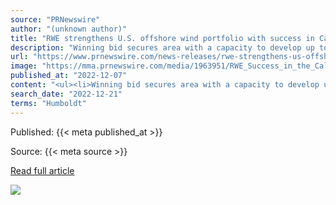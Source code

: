 ```yaml
---
source: "PRNewswire"
author: "(unknown author)"
title: "RWE strengthens U.S. offshore wind portfolio with success in California's floating offshore wind auction"
description: "Winning bid secures area with a capacity to develop up to 1.6 gigawatts of floating offshore wind Second success in the U.S. offshore wind market lands RWE first commercial-scale floating offshore wind project and builds upon RWE's experience from floating de…"
url: "https://www.prnewswire.com/news-releases/rwe-strengthens-us-offshore-wind-portfolio-with-success-in-californias-floating-offshore-wind-auction-301697647.html"
image: "https://mma.prnewswire.com/media/1963951/RWE_Success_in_the_California_Lease_Auction_Infographic.jpg?p=facebook"
published_at: "2022-12-07"
content: "<ul><li>Winning bid secures area with a capacity to develop up to 1.6 gigawatts of floating offshore wind</li><li>Second success in the U.S. offshore wind market lands RWE first commercial-scale floa… [+9403 chars]"
search_date: "2022-12-21"
terms: "Humboldt"
---
```



Published: {{< meta published_at >}}


Source: {{< meta source >}}


[Read full article]({{< meta url >}})



![](`r rmarkdown::metadata$image[1]`)
